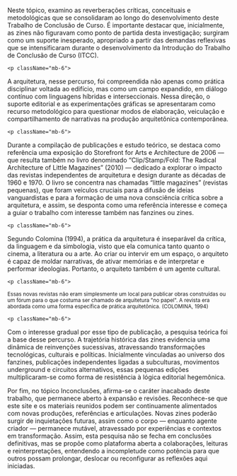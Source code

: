 
<div className="space-y-8">
  <div className="prose prose-lg max-w-none">
    <p className="mb-6">
Neste tópico, examino as reverberações críticas, conceituais e metodológicas que se consolidaram ao longo do desenvolvimento deste Trabalho de Conclusão de Curso. É importante destacar que, inicialmente, as zines não figuravam como ponto de partida desta investigação; surgiram como um suporte inesperado, apropriado a partir das demandas reflexivas que se intensificaram durante o desenvolvimento da Introdução do Trabalho de Conclusão de Curso (ITCC).
</p>

    <p className="mb-6">
A arquitetura, nesse percurso, foi compreendida não apenas como prática disciplinar voltada ao edifício, mas como um campo expandido, em diálogo contínuo com linguagens híbridas e interseccionais. Nessa direção, o suporte editorial e as experimentações gráficas se apresentaram como recurso metodológico para questionar modos de elaboração, veiculação e compartilhamento de narrativas na produção arquitetônica contemporânea.
</p>

    <p className="mb-6">
Durante a compilação de publicações e estudo teórico, se destaca como referência uma exposição do Storefront for Arts e Architecture de 2006 — que resulta também no livro denominado “Clip/Stamp/Fold: The Radical Architecture of Little Magazines” (2010) — dedicado a explorar o impacto das revistas independentes de arquitetura e design durante as décadas de 1960 e 1970. O livro se concentra nas chamadas “little magazines” (revistas pequenas), que foram veículos cruciais para a difusão de ideias vanguardistas e para a formação de uma nova consciência crítica sobre a arquitetura, e assim, se desponta como uma referência interesse e começa a guiar o trabalho com interesse também nas fanzines ou zines. 
</p>

    <p className="mb-6">
Segundo Colomina (1994),  a prática da arquitetura é inseparável da crítica, da linguagem e da simbologia, visto que ela comunica  tanto quanto o cinema, a literatura ou a arte. Ao criar ou intervir em um espaço, o arquiteto é capaz de moldar narrativas, de ativar memórias e de interpretar e performar ideologias. Portanto, o arquiteto também é um agente cultural.
</p>

    <p className="mb-6">
<sup> Essas novas revistas não eram simplesmente um local para publicar obras construídas ou um fórum para o que costuma ser chamado de arquitetura "no papel". A revista era abordada como uma forma específica de prática arquitetônica. (COLOMINA, 1994) </sup> 
</p>


    <p className="mb-6">
 Com o interesse gradual por esse tipo de publicação, a pesquisa teórica foi a base desse percurso. A trajetória histórica das zines evidencia uma dinâmica de reinvenções sucessivas, atravessando transformações tecnológicas, culturais e políticas. Inicialmente vinculadas ao universo dos fanzines, publicações independentes ligadas a subculturas, movimentos underground e circuitos alternativos, essas pequenas edições multiplicaram-se como forma de resistência à lógica editorial hegemônica.
</p>


 <p className="mb-6">
Por fim, no tópico Inconclusões, afirma-se o caráter inacabado deste trabalho, que permanece aberto à expansão e revisões. Reconhece-se que este site e os materiais reunidos podem ser continuamente alimentados com novas produções, referências e articulações. Novas zines poderão surgir de inquietações futuras, assim como o corpo — enquanto agente criador — permanece mutável, atravessado por experiências e contextos em transformação. Assim, esta pesquisa não se fecha em conclusões definitivas, mas se propõe como plataforma aberta a colaborações, leituras e reinterpretações, entendendo a incompletude como potência para que outros possam prolongar, deslocar ou reconfigurar as reflexões aqui iniciadas.
</p>


</div>
</div>